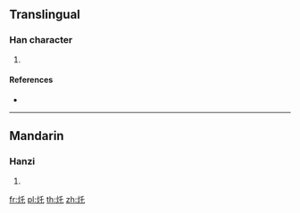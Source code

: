 ==Translingual==

===Han character===
{{Han char|rn=86|rad=火|as=03|sn=7|four=|canj=FHP}}

# {{defn|Han|sort=火03}}

====References====
* {{Han ref|kx=0666.130|dkj=18874|dj=1075.180|hdz=32189.120|uh=7079|ud=28793}}

----

==Mandarin==

===Hanzi===
{{cmn-hanzi|pin=[[zhà]] ([[zha4]]); [[yù]] ([[yu4]])|wg=cha<sup>4</sup>; yu<sup>4</sup>}}

# {{defn|lang=cmn|sort=火03}}

[[fr:灹]]
[[pl:灹]]
[[th:灹]]
[[zh:灹]]